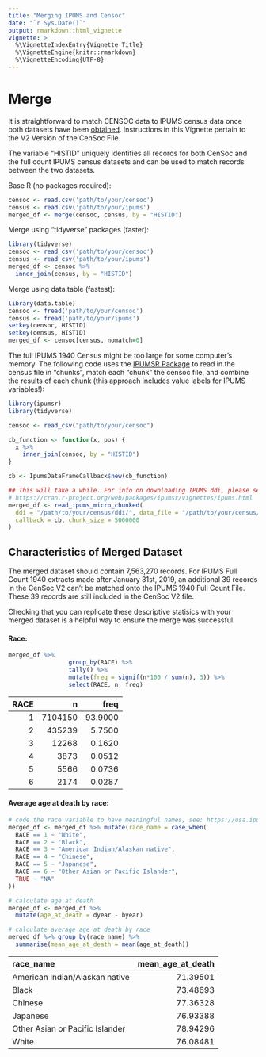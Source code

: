 ```yaml
---
title: "Merging IPUMS and Censoc"
date: "`r Sys.Date()`"
output: rmarkdown::html_vignette
vignette: >
  %\VignetteIndexEntry{Vignette Title}
  %\VignetteEngine{knitr::rmarkdown}
  %\VignetteEncoding{UTF-8}
---
```


# Merge

It is straightforward to match CENSOC data to IPUMS census data once both datasets have been [obtained](https://censoc.demog.berkeley.edu/articles/ipums_document.html). Instructions in this Vignette pertain to the V2 Version of the CenSoc File. 

The variable "HISTID" uniquely identifies all records for both CenSoc and the full count IPUMS census datasets and can be used to match records between the two datasets. 

Base R (no packages required):

```r
censoc <- read.csv('path/to/your/censoc')
census <- read.csv('path/to/your/ipums')
merged_df <- merge(censoc, census, by = "HISTID")
```


Merge using "tidyverse" packages (faster): 

```r
library(tidyverse)
censoc <- read_csv('path/to/your/censoc')
census <- read_csv('path/to/your/ipums')
merged_df <- censoc %>%
  inner_join(census, by = "HISTID")
```

Merge using data.table (fastest): 

```r
library(data.table)
censoc <- fread('path/to/your/censoc')
census <- fread('path/to/your/ipums')
setkey(censoc, HISTID)
setkey(census, HISTID)
merged_df <- censoc[census, nomatch=0]
```

The full IPUMS 1940 Census might be too large for some computer's memory. The following code uses the [IPUMSR Package](https://cran.r-project.org/web/packages/ipumsr/vignettes/ipums.html) to read in the census file in "chunks", match each "chunk" the censoc file, and combine the results of each chunk (this approach includes value labels for IPUMS variables!): 

```r
library(ipumsr)
library(tidyverse)

censoc <- read_csv("path/to/your/censoc")

cb_function <- function(x, pos) {
  x %>% 
    inner_join(censoc, by = "HISTID")
}

cb <- IpumsDataFrameCallback$new(cb_function)

## This will take a while. For info on downloading IPUMS ddi, please see: 
# https://cran.r-project.org/web/packages/ipumsr/vignettes/ipums.html
merged_df <- read_ipums_micro_chunked(
  ddi = "/path/to/your/census/ddi/", data_file = "/path/to/your/census/data/", verbose = FALSE,
  callback = cb, chunk_size = 5000000
)
```


## Characteristics of Merged Dataset

The merged dataset should contain 7,563,270 records. For IPUMS Full Count 1940 extracts made after January 31st, 2019, an additional 39 records in the CenSoc V2 can't be matched onto the IPUMS 1940 Full Count File. These 39 records are still included in the CenSoc V2 file.

Checking that you can replicate these descriptive statisics with your merged dataset is a helpful way to ensure the merge was successful.

#### Race: 

```r
merged_df %>%
                 group_by(RACE) %>%
                 tally() %>%
                 mutate(freq = signif(n*100 / sum(n), 3)) %>%
                 select(RACE, n, freq)
```


| RACE|       n|    freq|
|----:|-------:|-------:|
|    1| 7104150| 93.9000|
|    2|  435239|  5.7500|
|    3|   12268|  0.1620|
|    4|    3873|  0.0512|
|    5|    5566|  0.0736|
|    6|    2174|  0.0287|

#### Average age at death by race: 

```r
# code the race variable to have meaningful names, see: https://usa.ipums.org/usa-action/variables/RACE#codes_section
merged_df <- merged_df %>% mutate(race_name = case_when(
  RACE == 1 ~ "White",
  RACE == 2 ~ "Black",
  RACE == 3 ~ "American Indian/Alaskan native",
  RACE == 4 ~ "Chinese",
  RACE == 5 ~ "Japanese",
  RACE == 6 ~ "Other Asian or Pacific Islander",
  TRUE ~ "NA"
))

# calculate age at death
merged_df <- merged_df %>%
  mutate(age_at_death = dyear - byear)

# calculate average age at death by race
merged_df %>% group_by(race_name) %>% 
  summarise(mean_age_at_death = mean(age_at_death))
```

|race_name                       | mean_age_at_death|
|:-------------------------------|-----------------:|
|American Indian/Alaskan native  |          71.39501|
|Black                           |          73.48693|
|Chinese                         |          77.36328|
|Japanese                        |          76.93388|
|Other Asian or Pacific Islander |          78.94296|
|White                           |          76.08481|

